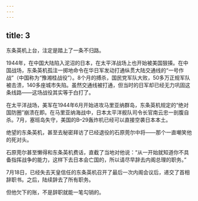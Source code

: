 ```yaml
---
---
---
```

title: 3
---



东条英机上台，注定是踏上了一条不归路。

1944年，在中国大陆陷入泥沼的日本，在太平洋战场上也开始被美国狠揍。在中国战场，东条英机孤注一掷地命令在华日军发动打通纵贯大陆交通线的“一号作战”（中国称为“豫湘桂战役”）。8个月的搏杀，国民党军队大败，50多万正规军队被击溃，140多座城市失陷。虽然交通线被打通，但当时的日军却已经无力巩固这条线路——这场战役其实等于白打了。

在太平洋战场，美军在1944年6月开始进攻马里亚纳群岛，东条英机规定的“绝对国防圈”崩溃在即。在马里亚纳海战中，日本太平洋舰队司令长官南云忠一剖腹自杀。7月，塞班岛失守，美国的B–29轰炸机已经可以直接空袭日本本土。

绝望的东条英机，甚至去秘密拜访了已经退役的石原莞尔中将——那个一直嘲笑他的死对头。

石原莞尔甚至懒得和东条英机费话，直截了当地对他说：“从一开始就知道你不具备指挥战争的能力，这样下去日本会亡国的，所以请尽早辞去内阁总理的职务。”

7月18日，已经失去天皇信任的东条英机召开了最后一次内阁会议后，递交了首相辞职书。之后，陆续辞去了所有职务。

但他欠下的账，不是辞职就能一笔勾销的。